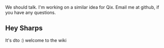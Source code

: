 We should talk. I'm working on a similar idea for Qix. Email me at github, if you have any questions.

== Hey Sharps ==

It's dto :) welcome to the wiki